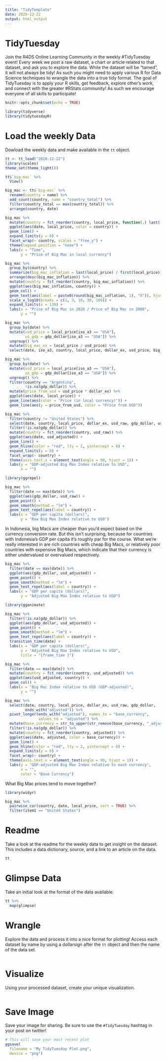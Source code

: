 ```yaml
---
title: "TidyTemplate"
date: 2020-12-22
output: html_output
---
```


# TidyTuesday

Join the R4DS Online Learning Community in the weekly #TidyTuesday event!
Every week we post a raw dataset, a chart or article related to that dataset, and ask you to explore the data.
While the dataset will be “tamed”, it will not always be tidy! As such you might need to apply various R for Data Science techniques to wrangle the data into a true tidy format.
The goal of TidyTuesday is to apply your R skills, get feedback, explore other’s work, and connect with the greater #RStats community!
As such we encourage everyone of all skills to participate!

```r

knitr::opts_chunk$set(echo = TRUE)

library(tidyverse)
library(tidytuesdayR)

```

# Load the weekly Data

Dowload the weekly data and make available in the `tt` object.

```r

tt <- tt_load("2020-12-22")
library(scales)
theme_set(theme_light())

tt$`big-mac` %>%
  View()

big_mac <- tt$`big-mac` %>%
  rename(country = name) %>%
  add_count(country, name = "country_total") %>%
  filter(country_total == max(country_total)) %>%
  arrange(country, date)
```

```r
big_mac %>%
  mutate(country = fct_reorder(country, local_price, function(.) last(.) / first(.))) %>%
  ggplot(aes(date, local_price, color = country)) +
  geom_line() +
  expand_limits(y = 0) +
  facet_wrap(~ country, scales = "free_y") +
  theme(legend.position = "none") +
  labs(x = "Time",
       y = "Price of Big Mac in local currency")
```

```r
big_mac %>%
  group_by(country) %>%
  summarize(big_mac_inflation = last(local_price) / first(local_price)) %>%
  arrange(desc(big_mac_inflation)) %>%
  mutate(country = fct_reorder(country, big_mac_inflation)) %>%
  ggplot(aes(big_mac_inflation, country)) +
  geom_col() +
  geom_text(aes(label = paste0(round(big_mac_inflation, 1), "X")), hjust = 0) +
  scale_x_log10(breaks = c(1, 3, 10, 30, 100)) +
  expand_limits(x = 130) +
  labs(x = "Price of Big Mac in 2020 / Price of Big Mac in 2000",
       y = "")
```

```r
big_mac %>%
  group_by(date) %>%
  mutate(usd_price = local_price[iso_a3 == "USA"],
         us_gdp = gdp_dollar[iso_a3 == "USA"]) %>%
  ungroup() %>%
  mutate(big_mac_ex = local_price / usd_price) %>%
  select(date, iso_a3, country, local_price, dollar_ex, usd_price, big_mac_ex, usd_raw, gdp_dollar, us_gdp, usd_adjusted)
```

```r
big_mac %>%
  group_by(date) %>%
  mutate(usd_price = local_price[iso_a3 == "USA"],
         us_gdp = gdp_dollar[iso_a3 == "USA"]) %>%
  ungroup() %>%
  filter(country == "Argentina",
         !is.na(gdp_dollar)) %>%
  mutate(price_from_usd = usd_price * dollar_ex) %>%
  ggplot(aes(date, local_price)) +
  geom_line(aes(color = "Price (in local currency)")) +
  geom_line(aes(y = price_from_usd, color = "Price from USD"))
```

```r
big_mac %>%
  filter(country != "United States") %>%
  select(date, country, local_price, dollar_ex, usd_raw, gdp_dollar, usd_adjusted) %>%
  filter(!is.na(gdp_dollar)) %>%
  mutate(country = fct_reorder(country, usd_raw)) %>%
  ggplot(aes(date, usd_adjusted)) +
  geom_line() +
  geom_hline(color = "red", lty = 2, yintercept = 0) +
  expand_limits(y = 0) +
  facet_wrap(~ country) +
  theme(axis.text.x = element_text(angle = 90, hjust = 1)) +
  labs(y = "GDP-adjusted Big Max Index relative to USD",
       x = "")

library(ggrepel)

big_mac %>%
  filter(date == max(date)) %>%
  ggplot(aes(gdp_dollar, usd_raw)) +
  geom_point() +
  geom_smooth(method = "lm") +
  geom_text_repel(aes(label = country)) +
  labs(x = "GDP per capita (dollars)",
       y = "Raw Big Max Index relative to USD")
```

In Indonesia, big Macs are cheaper than you'd expect based on the currency conversion rate. But this isn't surprising, because for countries with Indonesia's GDP per capita it's roughly par for the course. What we're really interested in are rich countries with cheap Big Macs, or relatively poor countries with expensive Big Macs, which indicate that their currency is either undervalued or overvalued respectively.

```r
big_mac %>%
  filter(date == max(date)) %>%
  ggplot(aes(gdp_dollar, usd_adjusted)) +
  geom_point() +
  geom_smooth(method = "lm") +
  geom_text_repel(aes(label = country)) +
  labs(x = "GDP per capita (dollars)",
       y = "Adjusted Big Max Index relative to USD")
```

```r
library(gganimate)

big_mac %>%
  filter(!is.na(gdp_dollar)) %>%
  ggplot(aes(gdp_dollar, usd_adjusted)) +
  geom_point() +
  geom_smooth(method = "lm") +
  geom_text_repel(aes(label = country)) +
  transition_time(date) +
  labs(x = "GDP per capita (dollars)",
       y = "Adjusted Big Max Index relative to USD",
       title = "{frame_time }")
```

```r
big_mac %>%
  filter(date == max(date)) %>%
  mutate(country = fct_reorder(country, usd_adjusted)) %>%
  ggplot(aes(usd_adjusted, country)) +
  geom_col() +
  labs(x = "Big Mac Index relative to USD (GDP-adjusted)",
       y = "")
```

```r
big_mac %>%
  select(date, country, local_price, dollar_ex, usd_raw, gdp_dollar,
         ends_with("adjusted")) %>%
  pivot_longer(ends_with("adjusted"), names_to = "base_currency",
               values_to = "adjusted") %>%
  mutate(base_currency = str_to_upper(str_remove(base_currency, "_adjusted"))) %>%
  filter(!is.na(gdp_dollar)) %>%
  mutate(country = fct_reorder(country, adjusted)) %>%
  ggplot(aes(date, adjusted, color = base_currency)) +
  geom_line() +
  geom_hline(color = "red", lty = 2, yintercept = 0) +
  expand_limits(y = 0) +
  facet_wrap(~ country) +
  theme(axis.text.x = element_text(angle = 90, hjust = 1)) +
  labs(y = "GDP-adjusted Big Max Index relative to each currency",
       x = "",
       color = "Base Currency")
```

What Big Mac prices tend to move together?

```r
library(widyr)

big_mac %>%
  pairwise_cor(country, date, local_price, sort = TRUE) %>%
  filter(item1 == "United States")
```

# Readme

Take a look at the readme for the weekly data to get insight on the dataset.
This includes a data dictionary, source, and a link to an article on the data.

```r

tt

```


# Glimpse Data

Take an initial look at the format of the data available.

```r

tt %>% 
  map(glimpse)

```

# Wrangle

Explore the data and process it into a nice format for plotting! Access each dataset by name by using a dollarsign after the `tt` object and then the name of the data set.

```r



```


# Visualize

Using your processed dataset, create your unique visualization.

```r


  
```

# Save Image

Save your image for sharing. Be sure to use the `#TidyTuesday` hashtag in your post on twitter! 

```r

# This will save your most recent plot
ggsave(
  filename = "My TidyTuesday Plot.png",
  device = "png")

```
